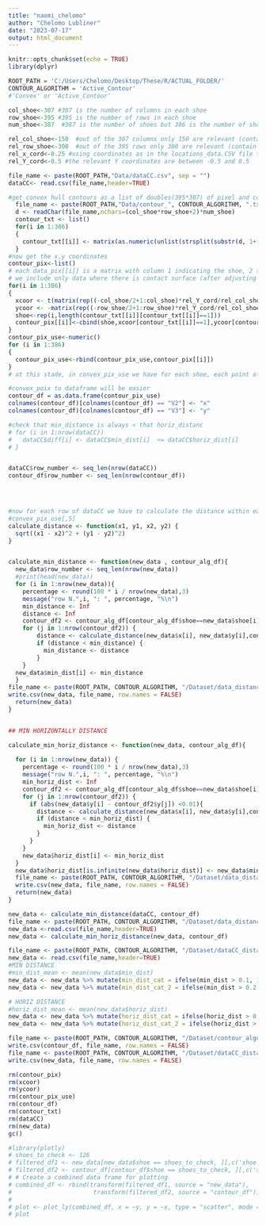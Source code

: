 ---
title: "naomi_chelomo"
author: "Chelomo Lubliner"
date: "2023-07-17"
output: html_document
---

```{r setup, include=FALSE}
knitr::opts_chunk$set(echo = TRUE)
library(dplyr)

```

```{r }
ROOT_PATH = 'C:/Users/Chelomo/Desktop/These/R/ACTUAL_FOLDER/'
CONTOUR_ALGORITHM = 'Active_Contour'
#'Convex' or 'Active_Contour'

```


```{r }

col_shoe<-307 #307 is the number of columns in each shoe
row_shoe<-395 #395 is the number of rows in each shoe
num_shoe<-387  #387 is the number of shoes but 386 is the number of shoes with RACs - shoe 127 has no RACS

rel_col_shoe<-150  #out of the 307 columns only 150 are relevant (contain non zero pixels in some shoes)
rel_row_shoe<-300  #out of the 395 rows only 300 are relevant (contain non zero pixels in some shoes)
rel_x_cord<-0.25 #using coordinates as in the locations_data.CSV file the relevant x coordinates are between -.25 and 0.25
rel_Y_cord<-0.5 #the relevant Y coordinates are between -0.5 and 0.5

file_name <- paste(ROOT_PATH,"Data/dataCC.csv", sep = "")
dataCC<- read.csv(file_name,header=TRUE)

```


```{r contour_distance_}

#get convex hull contours as a list of doubles(395*307) of pixel and convert them to x-y  coordinates
  file_name <- paste(ROOT_PATH,"Data/contour_", CONTOUR_ALGORITHM, ".txt", sep = "")
  d <- readChar(file_name,nchars=(col_shoe*row_shoe+2)*num_shoe) 
  contour_txt <- list() 
  for(i in 1:386)
  {
    contour_txt[[i]] <- matrix(as.numeric(unlist(strsplit(substr(d, 1+(col_shoe*row_shoe+2)*(i-1), (col_shoe*row_shoe+2)*i-2), split="")) ),row_shoe,col_shoe,byrow=1)
  }
#now get the x,y coordinates
contour_pix<-list() 
# each data_pix[[i]] is a matrix with column 1 indicating the shoe, 2 the x, 3 the y, 4 the amount of RACs in that pixel
# we include only data where there is contact surface (after adjusting for the case that if there is a RAC there will be contact surface)
for(i in 1:386) 
{
  xcoor <- t(matrix(rep((-col_shoe/2+1:col_shoe)*rel_Y_cord/rel_col_shoe,row_shoe),col_shoe,row_shoe))
  ycoor <- -matrix(rep((-row_shoe/2+1:row_shoe)*rel_Y_cord/rel_col_shoe,col_shoe),row_shoe,col_shoe)
  shoe<-rep(i,length(contour_txt[[i]][contour_txt[[i]]==1]))
  contour_pix[[i]]<-cbind(shoe,xcoor[contour_txt[[i]]==1],ycoor[contour_txt[[i]]==1])# the data is only  where there is contact surface
}
contour_pix_use<-numeric()
for (i in 1:386)
{
  contour_pix_use<-rbind(contour_pix_use,contour_pix[[i]]) 
}
# at this stade, in convex_pix_use we have for each shoe, each point of the contour
```

```{r contour_distance_3}
#convex_poix to dataframe will be easier
contour_df = as.data.frame(contour_pix_use)
colnames(contour_df)[colnames(contour_df) == "V2"] <- "x"
colnames(contour_df)[colnames(contour_df) == "V3"] <- "y"

#check that min_distance is always < that horiz_distanc
# for (i in 1:nrow(dataCC)) 
#   dataCC$diff[i] <- dataCC$min_dist[i]  <= dataCC$horiz_dist[i] 
# }


dataCC$row_number <- seq_len(nrow(dataCC))
contour_df$row_number <- seq_len(nrow(contour_df))


  
```


```{r contour_distance_6}
#now for each row of dataCC we have to calculate the distance within each point of convex_pix_use
#convex_pix_use[,5]
calculate_distance <- function(x1, y1, x2, y2) {
  sqrt((x1 - x2)^2 + (y1 - y2)^2)
}


calculate_min_distance <- function(new_data , contour_alg_df){
  new_data$row_number <- seq_len(nrow(new_data))
  #print(head(new_data))
  for (i in 1:nrow(new_data)){
    percentage <- round(100 * i / nrow(new_data),3)
    message("row N.",i, ": ", percentage, "%\n")
    min_distance <- Inf
    distance <- Inf
    contour_df2 <- contour_alg_df[contour_alg_df$shoe==new_data$shoe[i],]
    for (j in 1:nrow(contour_df2)) {
        distance <- calculate_distance(new_data$x[i], new_data$y[i],contour_df2$x[j] , contour_df2$y[j])
        if (distance < min_distance) {
          min_distance <- distance
        }
    }
  new_data$min_dist[i] <- min_distance
  }
file_name <- paste(ROOT_PATH, CONTOUR_ALGORITHM, "/Dataset/data_distance_contour.csv", sep = "")
write.csv(new_data, file_name, row.names = FALSE)
  return(new_data)
}


## MIN HORIZONTALLY DISTANCE

calculate_min_horiz_distance <- function(new_data, contour_alg_df){
  
  for (i in 1:nrow(new_data)) {
    percentage <- round(100 * i / nrow(new_data),3)
    message("row N.",i, ": ", percentage, "%\n")
    min_horiz_dist <- Inf
    contour_df2 <- contour_alg_df[contour_alg_df$shoe==new_data$shoe[i],]
    for (j in 1:nrow(contour_df2)) {
      if (abs(new_data$y[i] - contour_df2$y[j]) <0.01){
        distance <- calculate_distance(new_data$x[i], new_data$y[i],contour_df2$x[j],  contour_df2$y[j])
        if (distance < min_horiz_dist) {
          min_horiz_dist <- distance
        }
      }
    }
    new_data$horiz_dist[i] <- min_horiz_dist
  }
  new_data$horiz_dist[is.infinite(new_data$horiz_dist)] <- new_data$min_dist[is.infinite(new_data$horiz_dist)]
  file_name <- paste(ROOT_PATH, CONTOUR_ALGORITHM, "/Dataset/data_distance_contour.csv", sep = "")
  write.csv(new_data, file_name, row.names = FALSE)
  return(new_data)
}

```


```{r contour_distance_8    BIG ITERATION HORIZ DIST}
new_data <- calculate_min_distance(dataCC, contour_df)
file_name <- paste(ROOT_PATH, CONTOUR_ALGORITHM, "/Dataset/data_distance_contour.csv", sep = "")
new_data <-read.csv(file_name,header=TRUE)
new_data <- calculate_min_horiz_distance(new_data, contour_df)


```

```{r DIST TO BINARY CATEGORY}
file_name <- paste(ROOT_PATH, CONTOUR_ALGORITHM, "/Dataset/dataCC_distance.csv", sep = "")
new_data <- read.csv(file_name,header=TRUE)
#MIN DISTANCE
#min_dist_mean <- mean(new_data$min_dist)
new_data <- new_data %>% mutate(min_dist_cat = ifelse(min_dist > 0.1, 1, 0))
new_data <- new_data %>% mutate(min_dist_cat_2 = ifelse(min_dist > 0.2, 1, 0))

# HORIZ DISTANCE
#horiz_dist_mean <- mean(new_data$horiz_dist)
new_data <- new_data %>% mutate(horiz_dist_cat = ifelse(horiz_dist > 0.1, 1, 0))
new_data <- new_data %>% mutate(horiz_dist_cat_2 = ifelse(horiz_dist > 0.1, 1, 0))
```




```{r }
file_name <- paste(ROOT_PATH, CONTOUR_ALGORITHM, "/Dataset/contour_algorithm.csv", sep = "")
write.csv(contour_df, file_name, row.names = FALSE)
file_name <- paste(ROOT_PATH, CONTOUR_ALGORITHM, "/Dataset/dataCC_distance.csv", sep = "")
write.csv(new_data, file_name, row.names = FALSE)

rm(contour_pix)
rm(xcoor)
rm(ycoor)
rm(contour_pix_use)
rm(contour_df)
rm(contour_txt)
rm(dataCC)
rm(new_data)
gc()


```





```{r contour_distance_4}
#library(plotly)
# shoes_to_check <- 126
# filtered_df1 <- new_data[new_data$shoe == shoes_to_check, ][,c('shoe','x','y')]
# filtered_df2 <- contour_df[contour_df$shoe == shoes_to_check, ][,c('shoe','x','y')]
# # Create a combined data frame for plotting
# combined_df <- rbind(transform(filtered_df1, source = "new_data"),
#                       transform(filtered_df2, source = "contour_df"))
# 
# plot <- plot_ly(combined_df, x = ~y, y = ~x, type = "scatter", mode = "markers")
# plot
```

